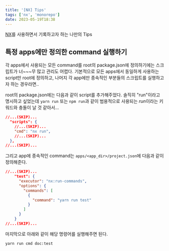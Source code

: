 ```yaml
---
title: '[NX] Tips'
tags: ['nx', 'monorepo']
date: 2023-05-19T18:38
---
```


[NX](https://nx.dev/getting-started/intro)를 사용하면서 기록하고자 하는 나만의 Tips

## 특정 apps에만 정의한 command 실행하기

각 apps에서 사용되는 모든 command를 root의 package.json에 정의하기에는 스크립트가 너~~~무 많고 관리도 어렵다.
기본적으로 모든 apps에서 동일하게 사용하는 script만 root에 정의하고, 나머지 각 app에만 종속적인 부분들의 스크립트를 실행하고자 하는 경우라면..

root의 package.json에는 다음과 같이 script를 추가해주었다.
솔직히 "run"이라고 명시하고 싶었는데 `yarn run` 또는 `npm run`과 같이 범용적으로 사용되는 *run*이라는 키워드와 충돌이 날 것 같아서...

```json title="package.json"
//...(SKIP)...
  "scripts": {
    //...(SKIP)...
    "cmd": "nx run",
    //...(SKIP)...
  },
//...(SKIP)...
```

그리고 app에 종속적인 command는 `apps/<app_dir>/project.json`에 다음과 같이 정의해준다.

```json title="project.json"
//...(SKIP)...
    "test": {
      "executor": "nx:run-commands",
      "options": {
        "commands": [
          {
            "command": "yarn run test"
          }
        ]
      }
    }
//...(SKIP)...
```

마지막으로 아래와 같이 해당 명령어를 실행해주면 된다.

```bash
yarn run cmd doc:test
```
